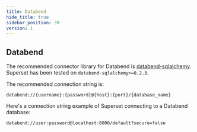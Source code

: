 ```yaml
---
title: Databend
hide_title: true
sidebar_position: 39
version: 1
---
```


## Databend

The recommended connector library for Databend is [databend-sqlalchemy](https://pypi.org/project/databend-sqlalchemy/).
Superset has been tested on `databend-sqlalchemy>=0.2.3`.

The recommended connection string is:

```
databend://{username}:{password}@{host}:{port}/{database_name}
```

Here's a connection string example of Superset connecting to a Databend database:

```
databend://user:password@localhost:8000/default?secure=false
```
